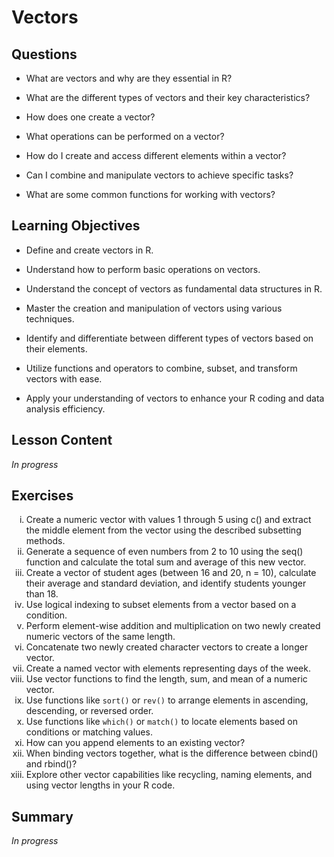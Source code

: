 # Vectors {#sec-vectors}

## Questions

-   What are vectors and why are they essential in R?

-   What are the different types of vectors and their key characteristics?

-   How does one create a vector?

-   What operations can be performed on a vector?

-   How do I create and access different elements within a vector?

-   Can I combine and manipulate vectors to achieve specific tasks?

-   What are some common functions for working with vectors?

## Learning Objectives

-   Define and create vectors in R.

-   Understand how to perform basic operations on vectors.

-   Understand the concept of vectors as fundamental data structures in R.

-   Master the creation and manipulation of vectors using various techniques.

-   Identify and differentiate between different types of vectors based on their elements.

-   Utilize functions and operators to combine, subset, and transform vectors with ease.

-   Apply your understanding of vectors to enhance your R coding and data analysis efficiency.

## Lesson Content

*In progress*

## Exercises

i.  Create a numeric vector with values 1 through 5 using c() and extract the middle element from the vector using the described subsetting methods.
ii. Generate a sequence of even numbers from 2 to 10 using the seq() function and calculate the total sum and average of this new vector.
iii. Create a vector of student ages (between 16 and 20, n = 10), calculate their average and standard deviation, and identify students younger than 18.
iv. Use logical indexing to subset elements from a vector based on a condition.
v.  Perform element-wise addition and multiplication on two newly created numeric vectors of the same length.
vi. Concatenate two newly created character vectors to create a longer vector.
vii. Create a named vector with elements representing days of the week.
viii. Use vector functions to find the length, sum, and mean of a numeric vector.
ix. Use functions like `sort()` or `rev()` to arrange elements in ascending, descending, or reversed order.
x.  Use functions like `which()` or `match()` to locate elements based on conditions or matching values.
xi. How can you append elements to an existing vector?
xii. When binding vectors together, what is the difference between cbind() and rbind()?
xiii. Explore other vector capabilities like recycling, naming elements, and using vector lengths in your R code.

## Summary

*In progress*
